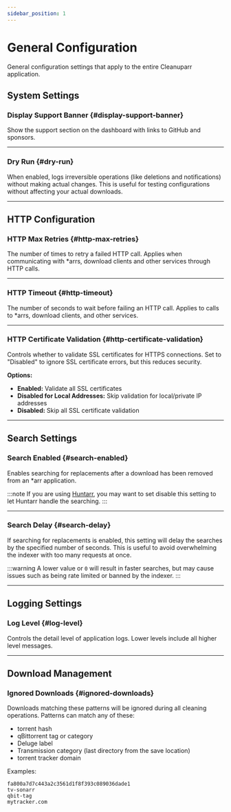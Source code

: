 ```yaml
---
sidebar_position: 1
---
```


# General Configuration

General configuration settings that apply to the entire Cleanuparr application.

## System Settings

### Display Support Banner {#display-support-banner}

Show the support section on the dashboard with links to GitHub and sponsors.

<hr />

### Dry Run {#dry-run}

When enabled, logs irreversible operations (like deletions and notifications) without making actual changes. This is useful for testing configurations without affecting your actual downloads.

<hr />

## HTTP Configuration

### HTTP Max Retries {#http-max-retries}

The number of times to retry a failed HTTP call. Applies when communicating with *arrs, download clients and other services through HTTP calls.

<hr />

### HTTP Timeout {#http-timeout}

The number of seconds to wait before failing an HTTP call. Applies to calls to *arrs, download clients, and other services.

<hr />

### HTTP Certificate Validation {#http-certificate-validation}

Controls whether to validate SSL certificates for HTTPS connections. Set to "Disabled" to ignore SSL certificate errors, but this reduces security.

**Options:**
- **Enabled:** Validate all SSL certificates
- **Disabled for Local Addresses:** Skip validation for local/private IP addresses
- **Disabled:** Skip all SSL certificate validation

<hr />

## Search Settings

### Search Enabled {#search-enabled}

Enables searching for replacements after a download has been removed from an *arr application.

:::note
If you are using [Huntarr](https://github.com/plexguide/Huntarr.io), you may want to set disable this setting to let Huntarr handle the searching.
:::

<hr />

### Search Delay {#search-delay}

If searching for replacements is enabled, this setting will delay the searches by the specified number of seconds. This is useful to avoid overwhelming the indexer with too many requests at once.

:::warning
A lower value or `0` will result in faster searches, but may cause issues such as being rate limited or banned by the indexer.
:::

<hr />

## Logging Settings

### Log Level {#log-level}

Controls the detail level of application logs. Lower levels include all higher level messages.

<hr />

## Download Management

### Ignored Downloads {#ignored-downloads}

Downloads matching these patterns will be ignored during all cleaning operations. Patterns can match any of these:
- torrent hash
- qBittorrent tag or category
- Deluge label
- Transmission category (last directory from the save location)
- torrent tracker domain

Examples:
```
fa800a7d7c443a2c3561d1f8f393c089036dade1
tv-sonarr
qbit-tag
mytracker.com
```